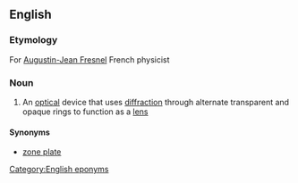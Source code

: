 ==English==

===Etymology===
For [[w:Augustin-Jean Fresnel|Augustin-Jean Fresnel]] French physicist

===Noun===
{{wikipedia|zone plate}}
{{en-noun|head=[[Fresnel]] [[zone]] [[plate]]}}

# {{physics}} An [[optical]] device that uses [[diffraction]] through alternate transparent and opaque rings to function as a [[lens]]

====Synonyms====
* [[zone plate]]

[[Category:English eponyms]]